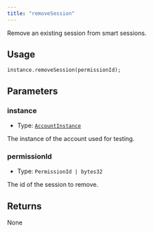 ```yaml
---
title: "removeSession"
---
```


Remove an existing session from smart sessions.

## Usage

```solidity
instance.removeSession(permissionId);
```

## Parameters

### instance

- Type: [`AccountInstance`](../../glossary/types#accountinstance)

The instance of the account used for testing.

### permissionId

- Type: `PermissionId | bytes32`

The id of the session to remove.

## Returns

None
